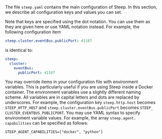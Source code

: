 The file `steep.yaml` contains the main configuration of Steep. In this section,
we describe all configuration keys and values you can set.

Note that keys are specified using the dot notation. You can use them as
they are given here or use YAML notation instead. For example, the following
configuration item

```yaml
steep.cluster.eventBus.publicPort: 41187
```

is identical to:

```yaml
steep:
  cluster:
    eventBus:
      publicPort: 41187
```

You may override items in your configuration file with environment variables.
This is particularly useful if you are using Steep inside a Docker container.
The environment variables use a slightly different naming scheme. All variables
are in capital letters and dots are replaced by underscores. For example,
the configuration key `steep.http.host` becomes `STEEP_HTTP_HOST` and
`steep.`<wbr />`cluster.`<wbr />`eventBus.`<wbr />`publicPort` becomes `STEEP_`<wbr />`CLUSTER_`<wbr />`EVENTBUS_`<wbr />`PUBLICPORT`.
You may use YAML syntax to specify environment variable values. For example,
the array `steep.`<wbr />`agent.`<wbr />`capabilities` can be specified as follows:

    STEEP_AGENT_CAPABILITIES=["docker", "python"]
